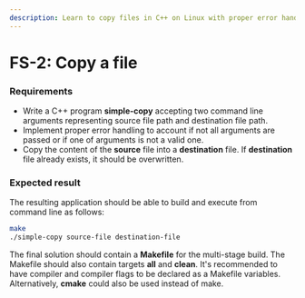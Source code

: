 ```yaml
---
description: Learn to copy files in C++ on Linux with proper error handling. Overwrite destination files effortlessly. Perfect for Linux programming beginners.
---
```


# FS-2: Copy a file

### Requirements 

- Write a C++ program **simple-copy** accepting two command line arguments representing source file path and destination file path. 
- Implement proper error handling to account if not all arguments are passed or if one of arguments is not a valid one. 
- Copy the content of the **source** file into a **destination** file. If **destination** file already exists, it should be overwritten.  

### Expected result

The resulting application should be able to build and execute from command line as follows:

```sh
make
./simple-copy source-file destination-file
```

The final solution should contain a **Makefile** for the multi-stage build. The Makefile should also contain targets **all** and **clean**. It's recommended to have compiler and compiler flags to be declared as a Makefile variables. Alternatively, **cmake** could also be used instead of make. 